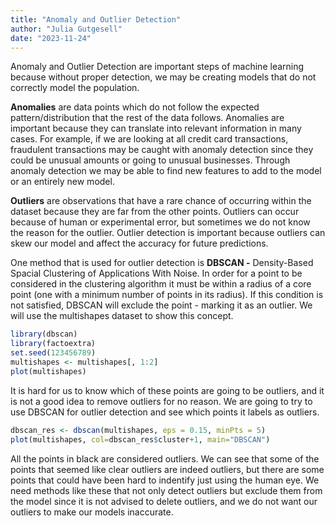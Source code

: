 ```yaml
---
title: "Anomaly and Outlier Detection"
author: "Julia Gutgesell"
date: "2023-11-24"
---
```


Anomaly and Outlier Detection are important steps of machine learning because without proper detection, we may be creating models that do not correctly model the population.

**Anomalies** are data points which do not follow the expected pattern/distribution that the rest of the data follows. Anomalies are important because they can translate into relevant information in many cases. For example, if we are looking at all credit card transactions, fraudulent transactions may be caught with anomaly detection since they could be unusual amounts or going to unusual businesses. Through anomaly detection we may be able to find new features to add to the model or an entirely new model.

**Outliers** are observations that have a rare chance of occurring within the dataset because they are far from the other points. Outliers can occur because of human or experimental error, but sometimes we do not know the reason for the outlier. Outlier detection is important because outliers can skew our model and affect the accuracy for future predictions.

One method that is used for outlier detection is **DBSCAN -** Density-Based Spacial Clustering of Applications With Noise. In order for a point to be considered in the clustering algorithm it must be within a radius of a core point (one with a minimum number of points in its radius). If this condition is not satisfied, DBSCAN will exclude the point - marking it as an outlier. We will use the multishapes dataset to show this concept.

```r
library(dbscan)
library(factoextra)
set.seed(123456789)
multishapes <- multishapes[, 1:2]
plot(multishapes)
```

It is hard for us to know which of these points are going to be outliers, and it is not a good idea to remove outliers for no reason. We are going to try to use DBSCAN for outlier detection and see which points it labels as outliers.

```r
dbscan_res <- dbscan(multishapes, eps = 0.15, minPts = 5)
plot(multishapes, col=dbscan_res$cluster+1, main="DBSCAN")
```

All the points in black are considered outliers. We can see that some of the points that seemed like clear outliers are indeed outliers, but there are some points that could have been hard to indentify just using the human eye. We need methods like these that not only detect outliers but exclude them from the model since it is not advised to delete outliers, and we do not want our outliers to make our models inaccurate.

